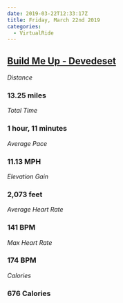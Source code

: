 ```yaml
---
date: 2019-03-22T12:33:17Z
title: Friday, March 22nd 2019
categories:
  - VirtualRide
---
```

## [Build Me Up - Devedeset](https://www.strava.com/activities/2231632920)

_Distance_

### 13.25 miles

_Total Time_

### 1 hour, 11 minutes

_Average Pace_

### 11.13 MPH

_Elevation Gain_

### 2,073 feet

_Average Heart Rate_

### 141 BPM

_Max Heart Rate_

### 174 BPM

_Calories_

### 676 Calories